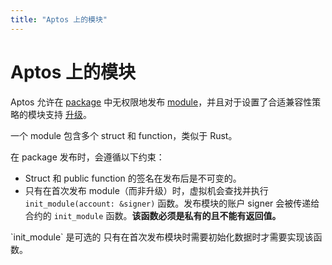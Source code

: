 ```yaml
---
title: "Aptos 上的模块"
---
```


# Aptos 上的模块

Aptos 允许在 [package](book/packages.mdx) 中无权限地发布 [module](book/modules-and-scripts.mdx)，并且对于设置了合适兼容性策略的模块支持 [升级](book/package-upgrades.mdx)。

一个 module 包含多个 struct 和 function，类似于 Rust。

在 package 发布时，会遵循以下约束：

- Struct 和 public function 的签名在发布后是不可变的。
- 只有在首次发布 module（而非升级）时，虚拟机会查找并执行 `init_module(account: &signer)` 函数。发布模块的账户 signer 会被传递给合约的 `init_module` 函数。**该函数必须是私有的且不能有返回值。**

<Callout type="info">
`init_module` 是可选的
只有在首次发布模块时需要初始化数据时才需要实现该函数。
</Callout> 